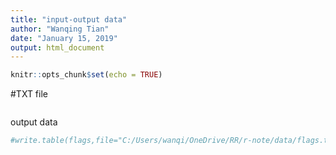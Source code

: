 ```yaml
---
title: "input-output data"
author: "Wanqing Tian"
date: "January 15, 2019"
output: html_document
---
```


```r
knitr::opts_chunk$set(echo = TRUE)
```

#TXT file

```r

```

output data
```r

#write.table(flags,file="C:/Users/wanqi/OneDrive/RR/r-note/data/flags.txt")
```

